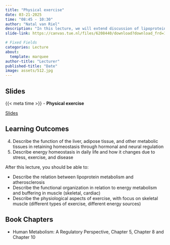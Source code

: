 ```yaml
---
title: "Physical exercise"
date: 03-21-2025
time: "08:45 - 10:30"
author: "Natal van Riel"
description: "In this lecture, we will extend discussion of lipoprotein metabolism, including atherosclerosis, and will discuss metabolic aspects of skeletal muscle and exercise."
slide-link: https://canvas.tue.nl/files/6208440/download?download_frd=1

# Fixed Fields
categories: Lecture
about:
  template: marquee
author-title: "Lecturer"
published-title: "Date"
image: assets/512.jpg
---
```


## Slides
::: slide-deck
{{< meta time >}} - **Physical exercise**

::: slides
[Slides]({{< meta slide-link >}})
:::
:::

## Learning Outcomes

::: {.callout-important title="Principal Learning Outcomes:"}
4. Describe the function of the liver, adipose tissue, and other metabolic tissues in retaining homeostasis through hormonal and neural regulation
5. Describe energy homeostasis in daily life and how it changes due to stress, exercise, and disease
:::

After this lecture, you should be able to:

- Describe the relation between lipoprotein metabolism and atherosclerosis
- Describe the functional organization in relation to energy metabolism and buffering in muscle (skeletal, cardiac) 
- Describe the physiological aspects of exercise, with focus on skeletal muscle (different types of exercise, different energy sources)

<!-- - Understand energy sources for the brain-->
<!-- - Be aware of metabolic changes during pregnancy (mother and fetus) and after birth-->
<!-- -Understand how (cell-specific) metabolic pathways relate to physiological function of organs and tissuess-->
<!-- -Describe fasting and fed metabolism (carbohydrates, lipids, protein) and their transition and regulation (insulin, glucagon)-->
<!-- -Be aware of some concepts in metabolomics-->

## Book Chapters

- Human Metabolism: A Regulatory Perspective, Chapter 5, Chapter 8 and Chapter 10
